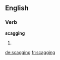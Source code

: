 ==English==

===Verb===
'''scagging'''

# {{third-person singular of|scag}}

[[de:scagging]]
[[fr:scagging]]